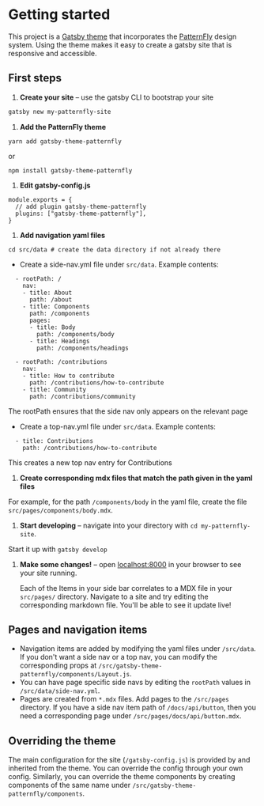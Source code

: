 <Text>

# Getting started

This project is a [Gatsby theme](https://www.gatsbyjs.org/docs/themes/what-are-gatsby-themes/) that incorporates the [PatternFly](https://www.patternfly.org/v4/) design system. Using the theme makes it easy to create a gatsby site that is responsive and accessible.

## First steps

1. **Create your site** – use the gatsby CLI to bootstrap your site

  ```sh
  gatsby new my-patternfly-site
  ```

1. **Add the PatternFly theme**
  ```
  yarn add gatsby-theme-patternfly
  ```
  or
  ```
  npm install gatsby-theme-patternfly
  ```

1. **Edit gatsby-config.js**
  ```
  module.exports = {
    // add plugin gatsby-theme-patternfly
    plugins: ["gatsby-theme-patternfly"],
  }
  ```

1. **Add navigation yaml files**
  ```
  cd src/data # create the data directory if not already there
  ```
  - Create a side-nav.yml file under `src/data`. Example contents:
  ```
    - rootPath: /
      nav:
      - title: About
        path: /about
      - title: Components
        path: /components
        pages:
        - title: Body
          path: /components/body
        - title: Headings
          path: /components/headings

    - rootPath: /contributions
      nav:
      - title: How to contribute
        path: /contributions/how-to-contribute
      - title: Community
        path: /contributions/community
  ```
  The rootPath ensures that the side nav only appears on the relevant page

  - Create a top-nav.yml file under `src/data`. Example contents:
  ```
    - title: Contributions
      path: /contributions/how-to-contribute
  ```
  This creates a new top nav entry for Contributions

1. **Create corresponding mdx files that match the path given in the yaml files**

  For example, for the path `/components/body` in the yaml file, create the file `src/pages/components/body.mdx`.

1. **Start developing** – navigate into your directory with `cd my-patternfly-site`.

  Start it up with `gatsby develop`

1. **Make some changes!** – open [localhost:8000](//localhost:8000) in your browser to see your site running.

   Each of the Items in your side bar correlates to a MDX file in your `src/pages/` directory. Navigate to a site and try editing the corresponding markdown file. You'll be able to see it update live!

## Pages and navigation items

- Navigation items are added by modifying the yaml files under `/src/data`. If you don't want a side nav or a top nav, you can modify the corresponding props at `/src/gatsby-theme-patternfly/components/Layout.js`.
- You can have page specific side navs by editing the `rootPath` values in `/src/data/side-nav.yml`.
- Pages are created from `*.mdx` files. Add pages to the `/src/pages` directory. If you have a side nav item path of `/docs/api/button`, then you need a corresponding page under `/src/pages/docs/api/button.mdx`.

## Overriding the theme

The main configuration for the site (`/gatsby-config.js`) is provided by and inherited from the theme. You can override the config through your own config. Similarly, you can override the theme components by creating components of the same name under `/src/gatsby-theme-patternfly/components`.

</Text>